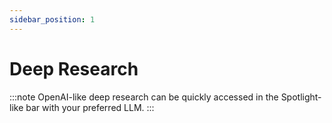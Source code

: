 ```yaml
---
sidebar_position: 1
---
```


# Deep Research

:::note
OpenAI-like deep research can be quickly accessed in the Spotlight-like bar with your preferred LLM.
:::


<Youtube src='https://www.youtube.com/embed/PMpzCbdysjQ?si=sDdZo3VGy9wCf4Tb'/>






